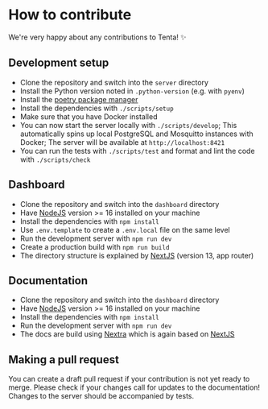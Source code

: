 # How to contribute

We're very happy about any contributions to Tenta! ✨

## Development setup

- Clone the repository and switch into the `server` directory
- Install the Python version noted in `.python-version` (e.g. with `pyenv`)
- Install the [poetry package manager](https://github.com/python-poetry/poetry)
- Install the dependencies with `./scripts/setup`
- Make sure that you have Docker installed
- You can now start the server locally with `./scripts/develop`; This automatically spins up local PostgreSQL and Mosquitto instances with Docker; The server will be available at `http://localhost:8421`
- You can run the tests with `./scripts/test` and format and lint the code with `./scripts/check`

## Dashboard

- Clone the repository and switch into the `dashboard` directory
- Have [NodeJS](https://nodejs.org/en) version >= 16 installed on your machine
- Install the dependencies with `npm install`
- Use `.env.template` to create a `.env.local` file on the same level
- Run the development server with `npm run dev`
- Create a production build with `npm run build`
- The directory structure is explained by [NextJS](https://nextjs.org/) (version 13, app router)

## Documentation

- Clone the repository and switch into the `dashboard` directory
- Have [NodeJS](https://nodejs.org/en) version >= 16 installed on your machine
- Install the dependencies with `npm install`
- Run the development server with `npm run dev`
- The docs are build using [Nextra](https://nextra.site/) which is again based on [NextJS](https://nextjs.org/)

## Making a pull request

You can create a draft pull request if your contribution is not yet ready to merge. Please check if your changes call for updates to the documentation! Changes to the server should be accompanied by tests.
